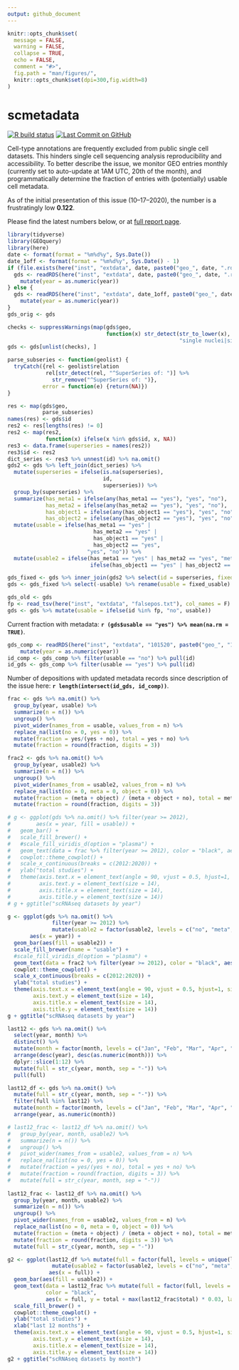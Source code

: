 ```yaml
---
output: github_document
---
```


```r
knitr::opts_chunk$set(
  message = FALSE,
  warning = FALSE,
  collapse = TRUE,
  echo = FALSE,
  comment = "#>",
  fig.path = "man/figures/",
  knitr::opts_chunk$set(dpi=300,fig.width=8)
)
```

# scmetadata
<!-- badges: start -->
[![R build status](https://github.com/rnabioco/scmetadata/workflows/pkgdown/badge.svg)](https://github.com/rnabioco/scmetadata/actions)
[![Last Commit on GitHub](`r paste0("https://img.shields.io/badge/last%20run-", format(format = "%m--%d--%Y", Sys.Date()), "-brightgreen")`)](https://rnabioco.github.io/scmetadata/articles/get_geo.html)
<!-- badges: end -->

Cell-type annotations are frequently excluded from public single cell datasets. This hinders single cell sequencing analysis reproducibility and accessibility. To better describe the issue, we monitor GEO entries monthly (currently set to auto-update at 1AM UTC, 20th of the month), and programmatically determine the fraction of entries with (potentially) usable cell metadata. 

As of the initial presentation of this issue (10--17--2020), the number is a frustratingly low **0.122**.

Please find the latest numbers below, or at [full report page](https://rnabioco.github.io/scmetadata/articles/get_geo.html).

```r
library(tidyverse)
library(GEOquery)
library(here)
date <- format(format = "%m%d%y", Sys.Date())
date_1off <- format(format = "%m%d%y", Sys.Date() - 1)
if (file.exists(here("inst", "extdata", date, paste0("geo_", date, ".rds")))) {
  gds <- readRDS(here("inst", "extdata", date, paste0("geo_", date, ".rds"))) %>% 
    mutate(year = as.numeric(year))
} else {
  gds <- readRDS(here("inst", "extdata", date_1off, paste0("geo_", date_1off, ".rds"))) %>% 
    mutate(year = as.numeric(year))
}
gds_orig <- gds
```

```r
checks <- suppressWarnings(map(gds$geo,
                               function(x) str_detect(str_to_lower(x), 
                                                      "single nuclei|single-nucleus|single cell|single-cell|scrnaseq|scrna-seq|snrnaseq|snrna-seq") %>% any()))
gds <- gds[unlist(checks), ]
```

```r
parse_subseries <- function(geolist) {
  tryCatch({rel <- geolist$relation
            rel[str_detect(rel, "^SuperSeries of: ")] %>%
              str_remove("^SuperSeries of: ")},
           error = function(e) {return(NA)})
}

res <- map(gds$geo,
           parse_subseries)
names(res) <- gds$id
res2 <- res[lengths(res) != 0]
res2 <- map(res2,
            function(x) ifelse(x %in% gds$id, x, NA))
res3 <- data.frame(superseries = names(res2))
res3$id <- res2
dict_series <- res3 %>% unnest(id) %>% na.omit()
gds2 <- gds %>% left_join(dict_series) %>% 
  mutate(superseries = ifelse(is.na(superseries),
                              id,
                              superseries)) %>% 
  group_by(superseries) %>% 
  summarize(has_meta1 = ifelse(any(has_meta1 == "yes"), "yes", "no"),
            has_meta2 = ifelse(any(has_meta2 == "yes"), "yes", "no"),
            has_object1 = ifelse(any(has_object1 == "yes"), "yes", "no"),
            has_object2 = ifelse(any(has_object2 == "yes"), "yes", "no")) %>% 
  mutate(usable = ifelse(has_meta1 == "yes" | 
                           has_meta2 == "yes" | 
                           has_object1 == "yes" | 
                           has_object2 == "yes",
                         "yes", "no")) %>% 
  mutate(usable2 = ifelse(has_meta1 == "yes" | has_meta2 == "yes", "meta",
                          ifelse(has_object1 == "yes" | has_object2 == "yes", "object", "no")))

gds_fixed <- gds %>% inner_join(gds2 %>% select(id = superseries, fixed_usable = usable, usable2))
gds <- gds_fixed %>% select(-usable) %>% rename(usable = fixed_usable)
```

```r
gds_old <- gds
fp <- read_tsv(here("inst", "extdata", "falsepos.txt"), col_names = F) %>% pull(1)
gds <- gds %>% mutate(usable = ifelse(id %in% fp, "no", usable))
```

Current fraction with metadata: **`r (gds$usable == "yes") %>% mean(na.rm = TRUE)`**.

```r
gds_comp <- readRDS(here("inst", "extdata", "101520", paste0("geo_", "101520", ".rds"))) %>% 
    mutate(year = as.numeric(year))
id_comp <- gds_comp %>% filter(usable == "no") %>% pull(id)
id_gds <- gds_comp %>% filter(usable == "yes") %>% pull(id)
```

Number of depositions with updated metadata records since description of the issue here: **`r length(intersect(id_gds, id_comp))`**.

```r
frac <- gds %>% na.omit() %>% 
  group_by(year, usable) %>% 
  summarize(n = n()) %>% 
  ungroup() %>% 
  pivot_wider(names_from = usable, values_from = n) %>% 
  replace_na(list(no = 0, yes = 0)) %>% 
  mutate(fraction = yes/(yes + no), total = yes + no) %>% 
  mutate(fraction = round(fraction, digits = 3))

frac2 <- gds %>% na.omit() %>% 
  group_by(year, usable2) %>% 
  summarize(n = n()) %>% 
  ungroup() %>% 
  pivot_wider(names_from = usable2, values_from = n) %>% 
  replace_na(list(no = 0, meta = 0, object = 0)) %>% 
  mutate(fraction = (meta + object) / (meta + object + no), total = meta + object + no) %>% 
  mutate(fraction = round(fraction, digits = 3))

# g <- ggplot(gds %>% na.omit() %>% filter(year >= 2012),
#        aes(x = year, fill = usable)) +
#   geom_bar() +
#   scale_fill_brewer() +
#   #scale_fill_viridis_d(option = "plasma") +
#   geom_text(data = frac %>% filter(year >= 2012), color = "black", aes(x = year, y = total + max(frac$total) * 0.03, label = fraction, fill = NA), size = 3) +
#   cowplot::theme_cowplot() +
#   scale_x_continuous(breaks = c(2012:2020)) +
#   ylab("total studies") +
#   theme(axis.text.x = element_text(angle = 90, vjust = 0.5, hjust=1, size = 14), 
#         axis.text.y = element_text(size = 14),
#         axis.title.x = element_text(size = 14),
#         axis.title.y = element_text(size = 14))
# g + ggtitle("scRNAseq datasets by year")

g <- ggplot(gds %>% na.omit() %>% 
              filter(year >= 2012) %>%
              mutate(usable2 = factor(usable2, levels = c("no", "meta", "object"))),
       aes(x = year)) +
  geom_bar(aes(fill = usable2)) +
  scale_fill_brewer(name = "usable") +
  #scale_fill_viridis_d(option = "plasma") +
  geom_text(data = frac2 %>% filter(year >= 2012), color = "black", aes(x = year, y = total + max(frac$total) * 0.03, label = fraction), size = 3) +
  cowplot::theme_cowplot() +
  scale_x_continuous(breaks = c(2012:2020)) +
  ylab("total studies") +
  theme(axis.text.x = element_text(angle = 90, vjust = 0.5, hjust=1, size = 14), 
        axis.text.y = element_text(size = 14),
        axis.title.x = element_text(size = 14),
        axis.title.y = element_text(size = 14))
g + ggtitle("scRNAseq datasets by year")

last12 <- gds %>% na.omit() %>%
  select(year, month) %>% 
  distinct() %>% 
  mutate(month = factor(month, levels = c("Jan", "Feb", "Mar", "Apr", "May", "Jun", "Jul", "Aug", "Sep", "Oct", "Nov", "Dec"))) %>% 
  arrange(desc(year), desc(as.numeric(month))) %>% 
  dplyr::slice(1:12) %>%
  mutate(full = str_c(year, month, sep = "-")) %>% 
  pull(full)

last12_df <- gds %>% na.omit() %>%
  mutate(full = str_c(year, month, sep = "-")) %>% 
  filter(full %in% last12) %>% 
  mutate(month = factor(month, levels = c("Jan", "Feb", "Mar", "Apr", "May", "Jun", "Jul", "Aug", "Sep", "Oct", "Nov", "Dec"))) %>% 
  arrange(year, as.numeric(month))

# last12_frac <- last12_df %>% na.omit() %>% 
#   group_by(year, month, usable2) %>% 
#   summarize(n = n()) %>% 
#   ungroup() %>% 
#   pivot_wider(names_from = usable2, values_from = n) %>% 
#   replace_na(list(no = 0, yes = 0)) %>% 
#   mutate(fraction = yes/(yes + no), total = yes + no) %>% 
#   mutate(fraction = round(fraction, digits = 3)) %>%
#   mutate(full = str_c(year, month, sep = "-"))
  
last12_frac <- last12_df %>% na.omit() %>% 
  group_by(year, month, usable2) %>% 
  summarize(n = n()) %>% 
  ungroup() %>% 
  pivot_wider(names_from = usable2, values_from = n) %>% 
  replace_na(list(no = 0, meta = 0, object = 0)) %>% 
  mutate(fraction = (meta + object) / (meta + object + no), total = meta + object + no) %>% 
  mutate(fraction = round(fraction, digits = 3)) %>%
  mutate(full = str_c(year, month, sep = "-"))

g2 <- ggplot(last12_df %>% mutate(full = factor(full, levels = unique(last12_df$full))) %>%
              mutate(usable2 = factor(usable2, levels = c("no", "meta", "object"))),
             aes(x = full)) +
  geom_bar(aes(fill = usable2)) +
  geom_text(data = last12_frac %>% mutate(full = factor(full, levels = unique(last12_df$full))),
            color = "black", 
            aes(x = full, y = total + max(last12_frac$total) * 0.03, label = fraction), size = 3) +
  scale_fill_brewer() +
  cowplot::theme_cowplot() +
  ylab("total studies") +
  xlab("last 12 months") +
  theme(axis.text.x = element_text(angle = 90, vjust = 0.5, hjust=1, size = 14), 
        axis.text.y = element_text(size = 14),
        axis.title.x = element_text(size = 14),
        axis.title.y = element_text(size = 14))
g2 + ggtitle("scRNAseq datasets by month")
```
